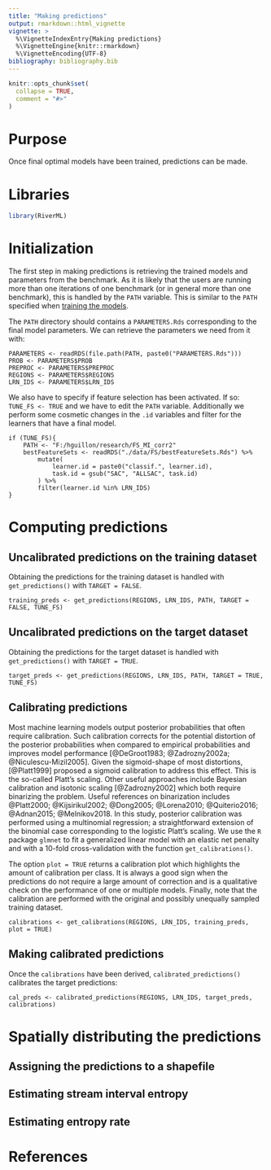 ```yaml
---
title: "Making predictions"
output: rmarkdown::html_vignette
vignette: >
  %\VignetteIndexEntry{Making predictions}
  %\VignetteEngine{knitr::rmarkdown}
  %\VignetteEncoding{UTF-8}
bibliography: bibliography.bib
---
```


```r
knitr::opts_chunk$set(
  collapse = TRUE,
  comment = "#>"
)
```

# Purpose

Once final optimal models have been trained, predictions can be made.

# Libraries


```r
library(RiverML)
```


# Initialization

The first step in making predictions is retrieving the trained models and parameters from the benchmark.
As it is likely that the users are running more than one iterations of one benchmark (or in general more than one benchmark), this is handled by the `PATH` variable.
This is similar to the `PATH` specified when [training the models](articles/ML_training.html).

The `PATH` directory should contains a `PARAMETERS.Rds` corresponding to the final model parameters. We can retrieve the parameters we need from it with:

```
PARAMETERS <- readRDS(file.path(PATH, paste0("PARAMETERS.Rds")))
PROB <- PARAMETERS$PROB
PREPROC <- PARAMETERS$PREPROC
REGIONS <- PARAMETERS$REGIONS
LRN_IDS <- PARAMETERS$LRN_IDS
```

We also have to specify if feature selection has been activated.
If so: `TUNE_FS <- TRUE` and we have to edit the `PATH` variable.
Additionally we perform some cosmetic changes in the `.id` variables and filter for the learners that have a final model. 

```
if (TUNE_FS){
	PATH <- "F:/hguillon/research/FS_MI_corr2"
	bestFeatureSets <- readRDS("./data/FS/bestFeatureSets.Rds") %>% 
		mutate(
			learner.id = paste0("classif.", learner.id),
			task.id = gsub("SAC", "ALLSAC", task.id)
		) %>%
		filter(learner.id %in% LRN_IDS)
}
```

# Computing predictions

## Uncalibrated predictions on the training dataset

Obtaining the predictions for the training dataset is handled with `get_predictions()` with `TARGET = FALSE`.

```
training_preds <- get_predictions(REGIONS, LRN_IDS, PATH, TARGET = FALSE, TUNE_FS)
```

## Uncalibrated predictions on the target dataset

Obtaining the predictions for the target dataset is handled with `get_predictions()` with `TARGET = TRUE`.

```
target_preds <- get_predictions(REGIONS, LRN_IDS, PATH, TARGET = TRUE, TUNE_FS)
```

## Calibrating predictions

Most machine learning models output posterior probabilities that often require calibration.
Such calibration corrects for the potential distortion of the posterior probabilities when compared to empirical probabilities and improves model performance [@DeGroot1983; @Zadrozny2002a; @Niculescu-Mizil2005].
Given the sigmoid-shape of most distortions, [@Platt1999] proposed a sigmoid calibration to address this effect.
This is the so-called Platt's scaling.
Other useful approaches include Bayesian calibration and isotonic scaling [@Zadrozny2002] which both require binarizing the problem.
Useful references on binarization includes @Platt2000; @Kijsirikul2002; @Dong2005; @Lorena2010; @Quiterio2016; @Adnan2015; @Melnikov2018.
In this study, posterior calibration was performed using a multinomial regression; a straightforward extension of the binomial case corresponding to the logistic Platt's scaling.
We use the `R` package `glmnet` to fit a generalized linear model with an elastic net penalty and with a 10-fold cross-validation with the function `get_calibrations()`.


The option `plot = TRUE` returns a calibration plot which highlights the amount of calibration per class.
It is always a good sign when the predictions do not require a large amount of correction and is a qualitative check on the performance of one or multiple models.
Finally, note that the calibration are performed with the original and possibly unequally sampled training dataset.

```
calibrations <- get_calibrations(REGIONS, LRN_IDS, training_preds, plot = TRUE)
```

## Making calibrated predictions

Once the `calibrations` have been derived, `calibrated_predictions()` calibrates the target predictions:

```
cal_preds <- calibrated_predictions(REGIONS, LRN_IDS, target_preds, calibrations)
```

# Spatially distributing the predictions

## Assigning the predictions to a shapefile

## Estimating stream interval entropy

## Estimating entropy rate

# References